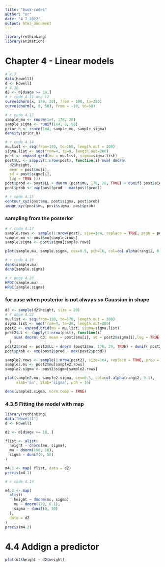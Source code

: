 ```yaml
---
title: "book-codes"
author: "nr"
date: "4 7 2022"
output: html_document
---
```


```r
library(rethinking)
library(animation)
```

# Chapter 4 - Linear models

```r
# 4.7
data(Howell1)
d <- Howell1
# 4.10
d2 <- d[d$age >= 18,]
# r code 4.11 and 12
curve(dnorm(x, 178, 20), from = 100, to=250)
curve(dnorm(x, 0, 50), from = -10, to=60)

# r code 4.13
sample_mu <- rnorm(1e4, 178, 20)
sample_sigma <- runif(1e4, 0, 50)
prior_h <- rnorm(1e4, sample_mu, sample_sigma)
density(prior_h)

# r code 4.14
mu.list <- seq(from=140, to=160, length.out = 200)
sigma.list <- seq(from=4, to=9, length.out=200)
post <- expand.grid(mu = mu.list, sigma=sigma.list)
post$LL <- sapply(1:nrow(post), function(i) sum( dnorm(
  d2$height, 
  mean = post$mu[i],
  sd = post$sigma[i],
  log = TRUE )))
post$prod <- post$LL + dnorm (post$mu, 178, 20, TRUE) + dunif( post$sigma, 0, 50, TRUE)
post$prob <- exp(post$prod - max(post$prod))

# r code 4.15
contour_xyz(post$mu, post$sigma, post$prob)
image_xyz(post$mu, post$sigma, post$prob)
```

### sampling from the posterior

```r
# r code 4.17
sample.rows <- sample(1:nrow(post), size=1e4, replace = TRUE, prob = post$prob) # returns the index of rows
sample.mu <- post$mu[sample.rows]
sample.sigma <- post$sigma[sample.rows]

plot(sample.mu, sample.sigma, cex=0.5, pch=16, col=col.alpha(rangi2, 0.1))

# r code 4.19
dens(sample.mu)
dens(sample.sigma)

# r doce 4.20
HPDI(sample.mu)
HPDI(sample.sigma)
```

### for case when posterior is not always so Gaussian in shape

```r
d3 <- sample(d2$height, size = 20)
# r doce 4.22
mu.list <- seq(from=150, to=170, length.out = 200)
sigma.list <- seq(from=4, to=20, length.out=200)
post2 <- expand.grid(mu = mu.list, sigma=sigma.list)
post2$LL <- sapply(1:nrow(post), function(i)
    sum( dnorm( d3, mean = post2$mu[i], sd = post2$sigma[i],log = TRUE ))
  )
post2$prod <- post2$LL + dnorm (post2$mu, 178, 20, TRUE) + dunif( post2$sigma, 0, 50, TRUE)
post$prob <- exp(post2$prod - max(post2$prod))

sample2.rows <- sample(1:nrow(post2), size=1e4, replace = TRUE, prob = post2$prob) # returns the index of rows
sample2.mu <- post2$mu[sample2.rows]
sample2.sigma <- post2$sigma[sample2.rows]

plot(sample2.mu, sample2.sigma, cex=0.5, col=col.alpha(rangi2, 0.1), 
     xlab='mu', ylab='sigma', pch = 16)

dens(sample2.sigma, norm.comp = TRUE)
```

### 4.3.5 Fitting the model with map

```r
library(rethinking)
data("Howell1")
d <- Howell1

d2 <- d[d$age >= 18, ]

flist <- alist(
  height ~ dnorm(mu, sigma),
  mu ~ dnorm(156, 10),
  sigma ~ dunif(0, 50)
)

m4.1 <- map( flist, data = d2)
precis(m4.1)
```

```r
# r code 4.19

m4.2 <- map(
  alist(
    height ~ dnorm(mu, sigma),
    mu ~ dnorm(178, 0.1),
    sigma ~ dunif(0, 50)
  ), 
  data = d2
)
precis(m4.2)
```

# 4.4 Addign a predictor

```r
plot(d2$height ~ d2$weight)

```

